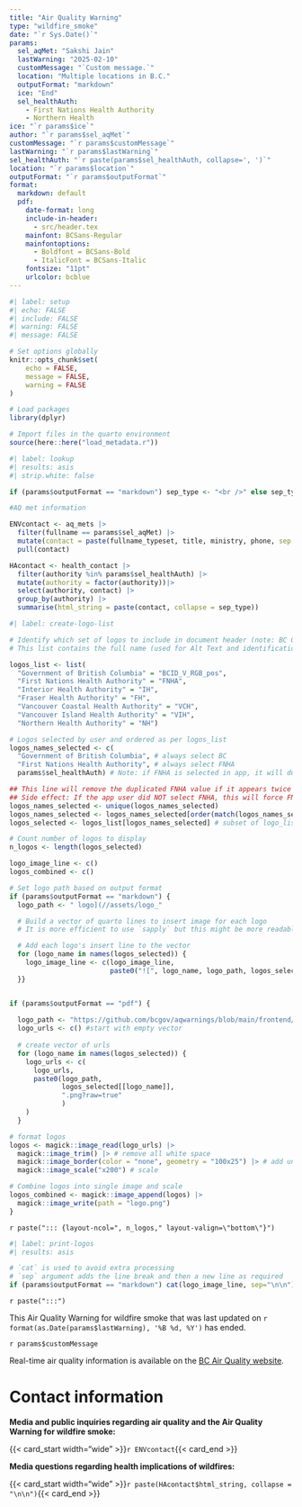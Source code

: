 ```yaml
---
title: "Air Quality Warning" 
type: "wildfire_smoke" 
date: "`r Sys.Date()`" 
params: 
  sel_aqMet: "Sakshi Jain" 
  lastWarning: "2025-02-10" 
  customMessage: "`Custom message.`" 
  location: "Multiple locations in B.C."
  outputFormat: "markdown"
  ice: "End" 
  sel_healthAuth: 
    - First Nations Health Authority 
    - Northern Health 
ice: "`r params$ice`" 
author: "`r params$sel_aqMet`" 
customMessage: "`r params$customMessage`" 
lastWarning: "`r params$lastWarning`" 
sel_healthAuth: "`r paste(params$sel_healthAuth, collapse=', ')`" 
location: "`r params$location`"
outputFormat: "`r params$outputFormat`" 
format:
  markdown: default
  pdf:
    date-format: long
    include-in-header: 
      - src/header.tex
    mainfont: BCSans-Regular
    mainfontoptions:
      - Boldfont = BCSans-Bold
      - ItalicFont = BCSans-Italic
    fontsize: "11pt"
    urlcolor: bcblue
---
```


```{=html}
<!--
Copyright 2025 Province of British Columbia

This work is licensed under the Creative Commons Attribution 4.0 International License.
To view a copy of this license, visit http://creativecommons.org/licenses/by/4.0/.
-->
```

```r
#| label: setup
#| echo: FALSE
#| include: FALSE
#| warning: FALSE
#| message: FALSE

# Set options globally
knitr::opts_chunk$set(
	echo = FALSE,
	message = FALSE,
	warning = FALSE
)

# Load packages
library(dplyr)

# Import files in the quarto environment
source(here::here("load_metadata.r"))

```

```r
#| label: lookup
#| results: asis
#| strip.white: false

if (params$outputFormat == "markdown") sep_type <- "<br />" else sep_type <- "  \n"

#AQ met information

ENVcontact <- aq_mets |>
  filter(fullname == params$sel_aqMet) |>
  mutate(contact = paste(fullname_typeset, title, ministry, phone, sep = sep_type)) |> 
  pull(contact)

HAcontact <- health_contact |>
  filter(authority %in% params$sel_healthAuth) |>
  mutate(authority = factor(authority))|> 
  select(authority, contact) |>
  group_by(authority) |> 
  summarise(html_string = paste(contact, collapse = sep_type))

```

```r
#| label: create-logo-list

# Identify which set of logos to include in document header (note: BC Gov and FNHA logos are included in all cases so are not used to define logo file name)
# This list contains the full name (used for Alt Text and identification) on the left as the keys of the list and the initials (used for the logo file name) on the right as values of the list

logos_list <- list(
  "Government of British Columbia" = "BCID_V_RGB_pos",
  "First Nations Health Authority" = "FNHA",
  "Interior Health Authority" = "IH", 
  "Fraser Health Authority" = "FH", 
  "Vancouver Coastal Health Authority" = "VCH", 
  "Vancouver Island Health Authority" = "VIH", 
  "Northern Health Authority" = "NH")

# Logos selected by user and ordered as per logos_list
logos_names_selected <- c(
  "Government of British Columbia", # always select BC
  "First Nations Health Authority", # always select FNHA 
  params$sel_healthAuth) # Note: if FNHA is selected in app, it will duplicate

## This line will remove the duplicated FNHA value if it appears twice
## Side effect: If the app user did NOT select FNHA, this will force FNHA to appear
logos_names_selected <- unique(logos_names_selected)
logos_names_selected <- logos_names_selected[order(match(logos_names_selected, names(logos_list)))]  # match order to logos_list
logos_selected <- logos_list[logos_names_selected] # subset of logo_list

# Count number of logos to display
n_logos <- length(logos_selected)

logo_image_line <- c()
logos_combined <- c()

# Set logo path based on output format
if (params$outputFormat == "markdown") {
  logo_path <- " logo](//assets/logo_"

  # Build a vector of quarto lines to insert image for each logo
  # It is more efficient to use `sapply` but this might be more readable

  # Add each logo's insert line to the vector
  for (logo_name in names(logos_selected)) {
    logo_image_line <- c(logo_image_line,
                         paste0("![", logo_name, logo_path, logos_selected[[logo_name]], ".png)\\"))
  }}


if (params$outputFormat == "pdf") {
  
  logo_path <- "https://github.com/bcgov/aqwarnings/blob/main/frontend/assets/logo_"
  logo_urls <- c() #start with empty vector
  
  # create vector of urls
  for (logo_name in names(logos_selected)) {
    logo_urls <- c(
      logo_urls, 
      paste0(logo_path,
             logos_selected[[logo_name]],
             ".png?raw=true"
             )
    )
  }

# format logos
logos <- magick::image_read(logo_urls) |> 
  magick::image_trim() |> # remove all white space
  magick::image_border(color = "none", geometry = "100x25") |> # add uniform white space to top and right side of each image
  magick::image_scale("x200") # scale

# Combine logos into single image and scale
logos_combined <- magick::image_append(logos) |> 
  magick::image_write(path = "logo.png")
}

```

<!-- Logo header, the layout-col should be set based on number of logos including FHNA and BCGov -->
<!-- the trailing slash means the text in square brackets is alt text -->

[`r paste("::: {layout-ncol=", n_logos," layout-valign=\"bottom\"}")`]{.content-visible when-format="markdown"}

```r
#| label: print-logos
#| results: asis

# `cat` is used to avoid extra processing
# `sep` argument adds the line break and then a new line as required
if (params$outputFormat == "markdown") cat(logo_image_line, sep="\n\n") 
```

[`r paste(":::")`]{.content-visible when-format="markdown"}

This Air Quality Warning for wildfire smoke that was last updated on `r format(as.Date(params$lastWarning), '%B %d, %Y')` has ended.

`r params$customMessage`

Real-time air quality information is available on the [BC Air Quality website](https://gov.bc.ca/airqualityhealthindex).

# Contact information

**Media and public inquiries regarding air quality and the Air Quality Warning for wildfire smoke:**

[{{< card_start width="wide" >}}]{.content-visible when-format="markdown"}`r ENVcontact`[{{< card_end >}}]{.content-visible when-format="markdown"}

**Media questions regarding health implications of wildfires:**

[{{< card_start width="wide" >}}]{.content-visible when-format="markdown"}`r paste(HAcontact$html_string, collapse = "\n\n")`[{{< card_end >}}]{.content-visible when-format="markdown"}
